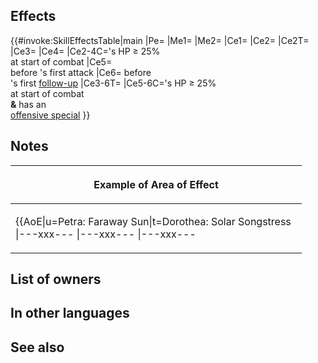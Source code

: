 {{Weapon Infobox
|tagid=SID_波間の欠片の鋭弓
|intID=4230
|userVersion1=Bow
|userVersion2=Arrow
|exclusive=1
|weaponType=Bow
|cost=400
|might=14
|range=2
|cooldown=-1
|effectiveness=Beast,Flying
|effect=Accelerates Special trigger (cooldown count-1).<br>Effective against beast and flying foes.<br>Enables【Canto (１)】.<br><br>Unit can move to a space within 2 spaces of any ally within 2 spaces.<br><br>At start of combat, if unit's HP ≥ 25%, neutralizes foe's bonuses to Spd/Def (from skills like Fortify, Rally, etc.), grants Atk/Spd/Def/Res+5 to unit, and grants Atk/Spd+X × 6 to unit during combat (X = the number of allies with Atk ≥ 55 within 3 rows or 3 columns centered on unit + the number of allies with Spd ≥ 40 in the same area; max 3), and also, if unit's attack can trigger unit's Special, grants Special cooldown count-A to unit before unit's first attack and grants Special cooldown count-B to unit before unit's first follow-up attack during combat (A = X + 1; max = unit's Special cooldown count value at start of combat; B = X + 1 - unit's Special cooldown count value at start of combat; min 0).<br><br>【Canto (１)】<br>After an attack, Assist skill, or structure destruction, unit can move １ space(s).<br><br>(Unit moves according to movement type. Once per turn. Cannot attack or assist. Only highest value applied. Does not stack. After moving, if a skill that grants another action would be triggered (like with Galeforce), Canto will trigger after the granted action. Unit's base movement has no effect on movement granted. Cannot warp (using skills like Wings of Mercy) a distance greater than unit would be able to move with normal Canto movement.)
|required=Silver Bow
|properties=
}}
==Effects==
{{#invoke:SkillEffectsTable|main
|Pe={{Eft|Accelerates Special}}
|Me1={{Eft|Canto|1}}
|Me2={{Eft|Warp|[[within 2 spaces]] of an<br>{{Tgt|Ally}} [[within 2 spaces]]}}
|Ce1={{Eft|Effectiveness|{{Mt|Flying}} '''&''' {{Cwti|Beast|group=1}} [[Beast]]<br>}}
|Ce2={{Eft|Neutralize Bonuses|Spd/Def}}
|Ce2T={{Tgt|Foe}}
|Ce3={{Eft|Temporary buffs|Atk/Spd/Def/Res|5}}
|Ce4={{Eft|Temporary buffs|Atk/Spd|6 x Y|max=18}}
|Ce2-4C={{Tgt|Unit}}'s HP ≥ 25%<br>at start of combat
|Ce5={{Eft|Reduce Cooldown|Y + 1|max=*}}<br>before {{Tgt|Unit}}'s first attack
|Ce6={{Eft|Reduce Cooldown|Y + 1 - {{Tgt|Unit}}'s CD<br>at start of combat|min=0|max=*}} before<br>{{Tgt|Unit}}'s first [[follow-up]]
|Ce3-6T={{Tgt|Unit}}
|Ce5-6C={{Tgt|Unit}}'s HP ≥ 25%<br>at start of combat<br>'''&''' {{Tgt|Unit}} has an<br>[[offensive special]]
}}
<b>{{Hatnote|1=* {{Tgt|Unit}}'s CD at start of combat<br>Y = {{Tgt|Allies}} with Atk ≥ 55 + {{Tgt|Allies}} with Spd ≥ 40<br>within [[3 rows or 3 columns]] centered on {{Tgt|Unit}}}}</b>
==Notes==
{{Effective damage bonus|moveWep=1|Flying,Beast}}
{{Canto|1}}
{{Warp interaction}}
{{Bonus neutralization}}
{{Temporary buffs}}
{{CombatCooldownCount|-A/-B (max: Unit's cooldown at start of combat)}}
{|class="wikitable default mw-collapsible" 
!Example of Area of Effect
|-
|align="middle" style="max-width:450px;margin:auto"|{{AoE|u=Petra: Faraway Sun|t=Dorothea: Solar Songstress
|---xxx---
|---xxx---
|---xxx---
|xxxxxxxxx
|xxxxuxxxx
|xxxxxxxxx
|---xxx---
|---xtx---
|---xxx---
}}
|}
==List of owners==
{{Skill Hero List}}
==In other languages==
{{OtherLanguages
|japanese=波間の欠片の鋭弓
|german=Wellenbogen
|spanishEU=Arco aluvión
|spanishLA=Arco aluvión
|french=Arc des flots
|italian=Arco spezzante
|chineseTW=波浪碎片之銳弓
|portuguese=Arco ruptor
}}
==See also==
{{See also skills|cond=(Description LIKE '%allies with Atk ≥%' OR Description LIKE '%allies with Spd ≥%' OR Description LIKE '%special cooldown count-%to unit%before unit_s first attack%' OR Description LIKE '%special cooldown count-%to unit%before unit_s first follow-up attack%') AND Exclusive='1'}}
{{Weapons Navbox}}